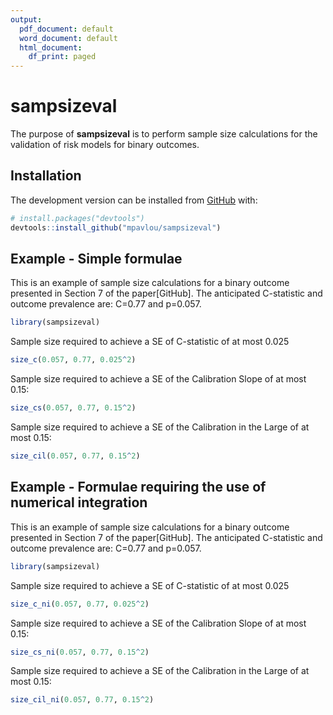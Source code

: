 ```yaml
---
output:
  pdf_document: default
  word_document: default
  html_document:
    df_print: paged
---
```


<!-- README.md is generated from README.Rmd. Please edit that file -->

# sampsizeval

<!-- badges: start -->
<!-- badges: end -->

The purpose of **sampsizeval** is to perform sample size calculations for the
validation of risk models for binary outcomes.

## Installation

<!-- You can install the released version of sampsizeval from [CRAN](https://CRAN.R-project.org) with: -->

<!-- ``` r -->
<!-- install.packages("sampsizeval") -->
<!-- ``` -->

The development version can be installed from [GitHub](https://github.com/mpavlou) with:

``` r
# install.packages("devtools")
devtools::install_github("mpavlou/sampsizeval")
```
## Example - Simple formulae

This is an example of sample size calculations for a binary outcome presented in Section 7 of the paper[GitHub]. The anticipated C-statistic and outcome prevalence are: C=0.77 and p=0.057. 
```r
library(sampsizeval)
```

Sample size required to achieve a SE of C-statistic of at most 0.025
```r
size_c(0.057, 0.77, 0.025^2)
```

Sample size required to achieve a SE of the Calibration Slope of at most 0.15:

```r
size_cs(0.057, 0.77, 0.15^2)
```

Sample size required to achieve a SE of the Calibration in the Large  of at most 0.15:

```r
size_cil(0.057, 0.77, 0.15^2)
```


## Example - Formulae requiring the use of numerical integration

This is an example of sample size calculations for a binary outcome presented in Section 7 of the paper[GitHub]. The anticipated C-statistic and outcome prevalence are: C=0.77 and p=0.057. 
```r
library(sampsizeval)
```

Sample size required to achieve a SE of C-statistic of at most 0.025
```r
size_c_ni(0.057, 0.77, 0.025^2)
```

Sample size required to achieve a SE of the Calibration Slope of at most 0.15:

```r
size_cs_ni(0.057, 0.77, 0.15^2)
```

Sample size required to achieve a SE of the Calibration in the Large  of at most 0.15:

```r
size_cil_ni(0.057, 0.77, 0.15^2)
```



<!-- For a given precision for the estimated C-statistic, calibration slope and calibration in the large, the required sample size varies depending on the anticipated values of the  C-statistic and outcome prevalence. For example, for required precisions SE(C)=0.025, SE(CS)=0.15 and SE(CiL)=0.15, the sample size varies as follows: -->


<!-- ![Paper image](images/Figure_2_events.png) -->


